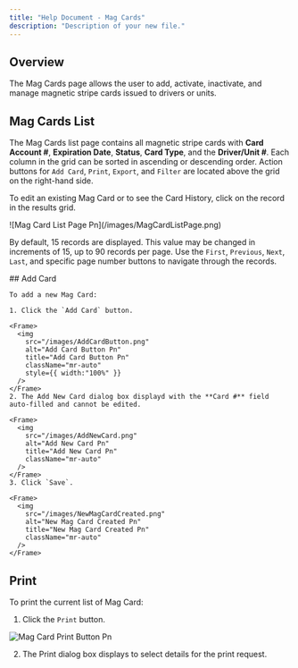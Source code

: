 ```yaml
---
title: "Help Document - Mag Cards"
description: "Description of your new file."
---
```


## Overview

The Mag Cards page allows the user to add, activate, inactivate, and manage magnetic stripe cards issued to drivers or units.

## Mag Cards List

The Mag Cards list page contains all magnetic stripe cards with **Card Account #**, **Expiration Date**, **Status**, **Card Type**, and the **Driver/Unit #**. Each column in the grid can be sorted in ascending or descending order. Action buttons for `Add Card`, `Print`, `Export`, and `Filter` are located above the grid on the right-hand side.

To edit an existing Mag Card or to see the Card History, click on the record in the results grid.

<Frame>
  ![Mag Card List Page Pn](/images/MagCardListPage.png)
</Frame>

By default, 15 records are displayed. This value may be changed in increments of 15, up to 90 records per page. Use the `First`, `Previous`, `Next`, `Last`, and specific page number buttons to navigate through the records.

<Tabs>
  <Tab title="Add Card">
    ## Add Card

    To add a new Mag Card:

    1. Click the `Add Card` button.

    <Frame>
      <img
        src="/images/AddCardButton.png"
        alt="Add Card Button Pn"
        title="Add Card Button Pn"
        className="mr-auto"
        style={{ width:"100%" }}
      />
    </Frame>
    2. The Add New Card dialog box displayd with the **Card #** field auto-filled and cannot be edited.

    <Frame>
      <img
        src="/images/AddNewCard.png"
        alt="Add New Card Pn"
        title="Add New Card Pn"
        className="mr-auto"
      />
    </Frame>
    3. Click `Save`.

    <Frame>
      <img
        src="/images/NewMagCardCreated.png"
        alt="New Mag Card Created Pn"
        title="New Mag Card Created Pn"
        className="mr-auto"
      />
    </Frame>
  </Tab>
  <Tab title="Print">
    
  </Tab>
  <Tab title="Export">
    
  </Tab>
  <Tab title="Filter">
    
  </Tab>
</Tabs>

## Print

To print the current list of Mag Card:

1. Click the `Print` button.

<Frame>
  <img
    src="/images/MagCardPrintButton.png"
    alt="Mag Card Print Button Pn"
    title="Mag Card Print Button Pn"
    className="mr-auto"
  />
</Frame>

2. The Print dialog box displays to select details for the print request.